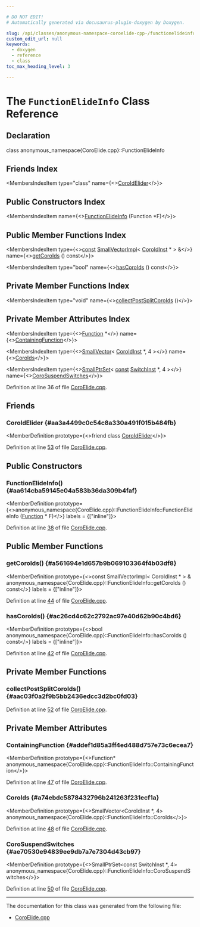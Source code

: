 ```yaml
---

# DO NOT EDIT!
# Automatically generated via docusaurus-plugin-doxygen by Doxygen.

slug: /api/classes/anonymous-namespace-coroelide-cpp-/functionelideinfo
custom_edit_url: null
keywords:
  - doxygen
  - reference
  - class
toc_max_heading_level: 3

---
```





# The `FunctionElideInfo` Class Reference

<DoxygenPage pluginConfig={pluginConfig}>



## Declaration

<CodeBlock>class anonymous_namespace{CoroElide.cpp}::FunctionElideInfo</CodeBlock>

## Friends Index

<MembersIndex>

<MembersIndexItem
  type="class"
  name={<><a href="#aa3a4499c0c54c8a330a491f015b484fb">CoroIdElider</a></>}>
</MembersIndexItem>

</MembersIndex>

## Public Constructors Index

<MembersIndex>

<MembersIndexItem
  name={<><a href="#aa614cba59145e04a583b36da309b4faf">FunctionElideInfo</a> (Function &#42;F)</>}>
</MembersIndexItem>

</MembersIndex>

## Public Member Functions Index

<MembersIndex>

<MembersIndexItem
  type={<><a href="/docs/api/files/lib/lib/target/lib/target/aarch64/aarch64promoteconstant-cpp/#a90f8350fecae261c25be85d38b451bff">const</a> <a href="/docs/api/classes/llvm/smallvectorimpl">SmallVectorImpl</a>&lt; <a href="/docs/api/classes/llvm/coroidinst">CoroIdInst</a> &#42; &gt; &amp;</>}
  name={<><a href="#a561694e1d657b9b069103364f4b03df8">getCoroIds</a> () const</>}>
</MembersIndexItem>

<MembersIndexItem
  type="bool"
  name={<><a href="#ac26cd4c62c2792ac97e40d62b90c4bd6">hasCoroIds</a> () const</>}>
</MembersIndexItem>

</MembersIndex>

## Private Member Functions Index

<MembersIndex>

<MembersIndexItem
  type="void"
  name={<><a href="#aac03f0a2f9b5bb2436edcc3d2bc0fd03">collectPostSplitCoroIds</a> ()</>}>
</MembersIndexItem>

</MembersIndex>

## Private Member Attributes Index

<MembersIndex>

<MembersIndexItem
  type={<><a href="/docs/api/classes/llvm/function">Function</a> &#42;</>}
  name={<><a href="#addef1d85a3ff4ed488d757e73c6ecea7">ContainingFunction</a></>}>
</MembersIndexItem>

<MembersIndexItem
  type={<><a href="/docs/api/classes/llvm/smallvector">SmallVector</a>&lt; <a href="/docs/api/classes/llvm/coroidinst">CoroIdInst</a> &#42;, 4 &gt;</>}
  name={<><a href="#a74ebdc5878432796b241263f231ecf1a">CoroIds</a></>}>
</MembersIndexItem>

<MembersIndexItem
  type={<><a href="/docs/api/classes/llvm/smallptrset">SmallPtrSet</a>&lt; <a href="/docs/api/files/lib/lib/target/lib/target/aarch64/aarch64promoteconstant-cpp/#a90f8350fecae261c25be85d38b451bff">const</a> <a href="/docs/api/classes/llvm/switchinst">SwitchInst</a> &#42;, 4 &gt;</>}
  name={<><a href="#ae70530e94839ee9db7a7e7304d43cb97">CoroSuspendSwitches</a></>}>
</MembersIndexItem>

</MembersIndex>


Definition at line 36 of file <a href="/docs/api/files/lib/lib/transforms/lib/transforms/coroutines/coroelide-cpp">CoroElide.cpp</a>.

<SectionDefinition>

## Friends

### CoroIdElider {#aa3a4499c0c54c8a330a491f015b484fb}

<MemberDefinition
  prototype={<>friend class <a href="/docs/api/classes/anonymous-namespace-coroelide-cpp-/coroidelider">CoroIdElider</a></>}>

Definition at line <a href="/docs/api/files/lib/lib/transforms/lib/transforms/coroutines/coroelide-cpp/#l00053">53</a> of file <a href="/docs/api/files/lib/lib/transforms/lib/transforms/coroutines/coroelide-cpp">CoroElide.cpp</a>.
</MemberDefinition>

</SectionDefinition>

<SectionDefinition>

## Public Constructors

### FunctionElideInfo() {#aa614cba59145e04a583b36da309b4faf}

<MemberDefinition
  prototype={<>anonymous&#95;namespace&#123;CoroElide.cpp&#125;::FunctionElideInfo::FunctionElideInfo (<a href="/docs/api/classes/llvm/function">Function</a> &#42; F)</>}
  labels = {["inline"]}>

Definition at line <a href="/docs/api/files/lib/lib/transforms/lib/transforms/coroutines/coroelide-cpp/#l00038">38</a> of file <a href="/docs/api/files/lib/lib/transforms/lib/transforms/coroutines/coroelide-cpp">CoroElide.cpp</a>.
</MemberDefinition>

</SectionDefinition>

<SectionDefinition>

## Public Member Functions

### getCoroIds() {#a561694e1d657b9b069103364f4b03df8}

<MemberDefinition
  prototype={<>const SmallVectorImpl&lt; CoroIdInst &#42; &gt; &amp; anonymous&#95;namespace&#123;CoroElide.cpp&#125;::FunctionElideInfo::getCoroIds () const</>}
  labels = {["inline"]}>

Definition at line <a href="/docs/api/files/lib/lib/transforms/lib/transforms/coroutines/coroelide-cpp/#l00044">44</a> of file <a href="/docs/api/files/lib/lib/transforms/lib/transforms/coroutines/coroelide-cpp">CoroElide.cpp</a>.
</MemberDefinition>

### hasCoroIds() {#ac26cd4c62c2792ac97e40d62b90c4bd6}

<MemberDefinition
  prototype={<>bool anonymous&#95;namespace&#123;CoroElide.cpp&#125;::FunctionElideInfo::hasCoroIds () const</>}
  labels = {["inline"]}>

Definition at line <a href="/docs/api/files/lib/lib/transforms/lib/transforms/coroutines/coroelide-cpp/#l00042">42</a> of file <a href="/docs/api/files/lib/lib/transforms/lib/transforms/coroutines/coroelide-cpp">CoroElide.cpp</a>.
</MemberDefinition>

</SectionDefinition>

<SectionDefinition>

## Private Member Functions

### collectPostSplitCoroIds() {#aac03f0a2f9b5bb2436edcc3d2bc0fd03}

<MemberDefinition
  prototype="void FunctionElideInfo::collectPostSplitCoroIds ()">

Definition at line <a href="/docs/api/files/lib/lib/transforms/lib/transforms/coroutines/coroelide-cpp/#l00052">52</a> of file <a href="/docs/api/files/lib/lib/transforms/lib/transforms/coroutines/coroelide-cpp">CoroElide.cpp</a>.
</MemberDefinition>

</SectionDefinition>

<SectionDefinition>

## Private Member Attributes

### ContainingFunction {#addef1d85a3ff4ed488d757e73c6ecea7}

<MemberDefinition
  prototype={<>Function&#42; anonymous&#95;namespace&#123;CoroElide.cpp&#125;::FunctionElideInfo::ContainingFunction</>}>

Definition at line <a href="/docs/api/files/lib/lib/transforms/lib/transforms/coroutines/coroelide-cpp/#l00047">47</a> of file <a href="/docs/api/files/lib/lib/transforms/lib/transforms/coroutines/coroelide-cpp">CoroElide.cpp</a>.
</MemberDefinition>

### CoroIds {#a74ebdc5878432796b241263f231ecf1a}

<MemberDefinition
  prototype={<>SmallVector&lt;CoroIdInst &#42;, 4&gt; anonymous&#95;namespace&#123;CoroElide.cpp&#125;::FunctionElideInfo::CoroIds</>}>

Definition at line <a href="/docs/api/files/lib/lib/transforms/lib/transforms/coroutines/coroelide-cpp/#l00048">48</a> of file <a href="/docs/api/files/lib/lib/transforms/lib/transforms/coroutines/coroelide-cpp">CoroElide.cpp</a>.
</MemberDefinition>

### CoroSuspendSwitches {#ae70530e94839ee9db7a7e7304d43cb97}

<MemberDefinition
  prototype={<>SmallPtrSet&lt;const SwitchInst &#42;, 4&gt; anonymous&#95;namespace&#123;CoroElide.cpp&#125;::FunctionElideInfo::CoroSuspendSwitches</>}>

Definition at line <a href="/docs/api/files/lib/lib/transforms/lib/transforms/coroutines/coroelide-cpp/#l00050">50</a> of file <a href="/docs/api/files/lib/lib/transforms/lib/transforms/coroutines/coroelide-cpp">CoroElide.cpp</a>.
</MemberDefinition>

</SectionDefinition>

<hr/>

The documentation for this class was generated from the following file:

<ul>
<li><a href="/docs/api/files/lib/lib/transforms/lib/transforms/coroutines/coroelide-cpp">CoroElide.cpp</a></li>
</ul>

</DoxygenPage>
